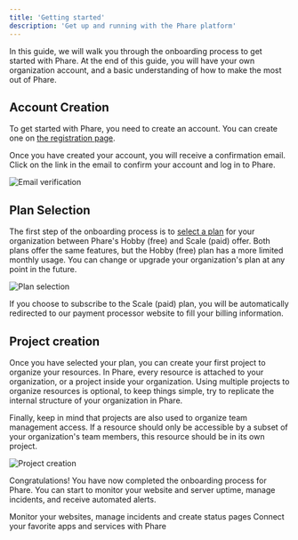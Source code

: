 ```yaml
---
title: 'Getting started'
description: 'Get up and running with the Phare platform'
---
```


In this guide, we will walk you through the onboarding process to get started with Phare. At the end of this guide, you will have your own organization account, and a basic understanding of how to make the most out of Phare.

## Account Creation

To get started with Phare, you need to create an account. You can create one on [the registration page](https://app.phare.io/register).

Once you have created your account, you will receive a confirmation email. Click on the link in the email to confirm your account and log in to Phare.

<Frame>
  <img src="/images/getting-started/email-verification.webp" alt="Email verification" />
</Frame>

## Plan Selection

The first step of the onboarding process is to [select a plan](https://phare.io/pricing) for your organization between Phare's Hobby (free) and Scale (paid) offer. Both plans offer the same features, but the Hobby (free) plan has a more limited monthly usage. You can change or upgrade your organization's plan at any point in the future.

<Frame>
  <img src="/images/getting-started/plan-selection.webp" alt="Plan selection" />
</Frame>

If you choose to subscribe to the Scale (paid) plan, you will be automatically redirected to our payment processor website to fill your billing information.

## Project creation

Once you have selected your plan, you can create your first project to organize your resources. In Phare, every resource is attached to your organization, or a project inside your organization. Using multiple projects to organize resources is optional, to keep things simple, try to replicate the internal structure of your organization in Phare.

Finally, keep in mind that projects are also used to organize team management access. If a resource should only be accessible by a subset of your organization's team members, this resource should be in its own project.

<Frame>
  <img src="/images/getting-started/project-creation.webp" alt="Project creation" />
</Frame>

Congratulations! You have now completed the onboarding process for Phare. You can start to monitor your website and server uptime, manage incidents, and receive automated alerts.

<CardGroup cols={2}>
  <Card
    title="Uptime"
    icon="wave-pulse"
    href="/uptime/overview"
  >
      Monitor your websites, manage incidents and create status pages
  </Card>
  <Card
    title="Integrations"
    icon="puzzle-piece"
    href="/integrations/overview"
  >
      Connect your favorite apps and services with Phare
  </Card>
</CardGroup>
